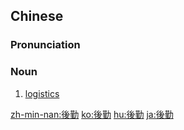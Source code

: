 {{also|后勤}}
==Chinese==
{{zh-forms|s=后勤}}

===Pronunciation===
{{zh-pron
|m=hòuqín
|c=hau6 kan4
|mn=āu-khîn/āu-khûn
|cat=n
}}

===Noun===
{{zh-noun}}

# [[logistics]]

{{zh-cat|Advanced}}

[[zh-min-nan:後勤]]
[[ko:後勤]]
[[hu:後勤]]
[[ja:後勤]]